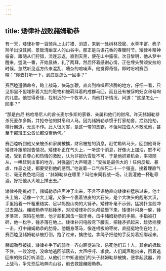 ```yaml
---
---
---
```

title: 矮律补战败赭姆勒恭
---




有一天，矮律补带一百骑兵上山打猎、消遣，来到一处树林茂密、水草丰富、麂子羚羊出没其间、景致清幽宜人的山谷中。那正是鸟语花香的春暖时节。矮律补精神振奋，跟随从们狩猎，流连忘返，直到天黑，便在山中露宿。次日黎明，他从梦中醒来，盥洗一番，开始晨祷，礼了两拜，然后怀着感谢心情，正在埋头赞颂安拉的时候，忽然听见远方传来混乱、嘈杂的喧噪声。他觉得奇怪，即时吩咐赛西睦：“你去打听一下，到底是怎么一回事？”

赛西睦遵循命令，跨上战马，快马加鞭，直奔到喧噪声沸腾的地方，仔细一看，只见那里不但堆积着大批的赃物和被羁绊着的成群马匹，而且还有被俘的妇女和号啕的儿童。他觉得奇怪，找附近的一个牧羊人，向他打听情况，问道：“这是怎么一回事？”

“那是白尼·格哈塔尼人的酋长麦尔多斯的家眷、亲属和他们的财帛。昨天赭姆勒恭杀死麦尔多斯，并抢夺他的财帛和人马。因为赭姆勒恭惯于打家劫舍，拦路抢劫，横行霸道，无恶不作。此人很厉害，是这一带的恶霸，不但阿拉伯人不敢惹他，甚至于那班王公酋长都没奈他何。”

赛西睦听到他父亲被杀和家属被掳，财帛被抢的消息，赶忙勒转马头，回到他哥哥矮律补跟前报告情况。矮律补正在气头上，一听这个消息，好像火上加油，怒不可遏，受到自尊心和热情的激励，认为非报仇雪耻不可。于是他抓紧机会，率领随从，一哄赶到出事的地方，对强盗们大声喝道：“安拉是最伟大的！任何反叛、暴虐、作恶之徒，都要受到他的惩罚。”他说着一口气杀死二十一个强盗。接着理直气壮、毫无畏色地问道：“赭姆勒恭在哪里？叫他来同我战一场，让我灌他一杯耻辱酒，好把他从大地上撵出去。”

矮律补刚挑战毕，赭姆勒恭应声冲了出来，不言不语地直向矮律补猛杀过来。他土头土脑，活像一个大土罐，又像一个裹着铁皮的大石头，是个大块头的彪形大汉，手里抬着一杆粗重结实、足以捣毁山岗的大锤矛。矮律补毫不示弱，猛狮扑食般冲过去迎战。赭姆勒恭举起锤矛，对准矮律补的头颅猛砸下来。矮律补闪身一躲，锤矛落空，深陷在地里，他才趁机回击一狼牙棒，击中赭姆勒恭的手腕，手指被打碎，他一松手，锤矛落在地上。矮律补闪电般弯下腰去，把锤矛抓起来，趁势拦腰一击，打中赭姆勒恭的肋骨。他翻身落马，像连根拔的枣树，直挺挺地倒在地上。赛西睦见赭姆勒恭被打倒，跑了过来，擒住他，拿绳子把他的手反剪着捆绑起来。

赭姆勒恭被擒，矮律补手下的骑兵一齐向匪徒进攻，杀死他们五十人，其余的抵敌不住，一败涂地，没命地逃回部落去，大声呼吁、求救。人们闻声跑出来，围着逃回来的败兵打听消息，从他们口中知道他们的头子赭姆勒恭被擒，便拿起武器，跨上战马，争先恐后地奔向山谷，前去救援赭姆勒恭。